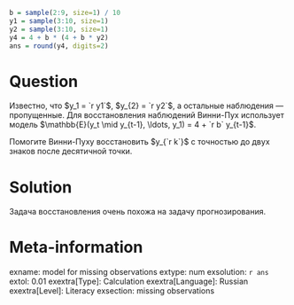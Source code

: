 ```r
b = sample(2:9, size=1) / 10
y1 = sample(3:10, size=1)
y2 = sample(3:10, size=1)
y4 = 4 + b * (4 + b * y2)
ans = round(y4, digits=2)
```

Question
========

Известно, что $y_1 = `r y1`$, $y_{2} = `r y2`$, а остальные наблюдения — пропущенные. 
Для восстановления наблюдений Винни-Пух использует модель $\mathbb{E}(y_t \mid y_{t-1}, \ldots, y_1) = 4 + `r b` y_{t-1}$.

Помогите Винни-Пуху восстановить $y_{`r k`}$ с точностью до двух знаков после десятичной точки. 

Solution
========

Задача восстановления очень похожа на задачу прогнозирования.

Meta-information
================
exname: model for missing observations
extype: num
exsolution: `r ans`
extol: 0.01
exextra[Type]: Calculation
exextra[Language]: Russian
exextra[Level]: Literacy
exsection: missing observations
